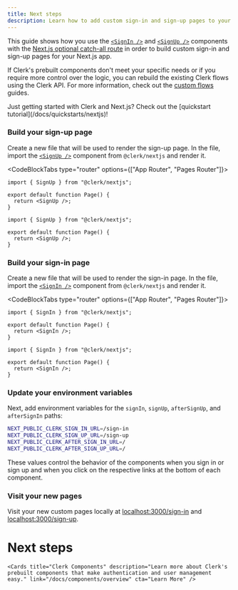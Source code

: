 ```yaml
---
title: Next steps
description: Learn how to add custom sign-in and sign-up pages to your Next.js app with Clerk's prebuilt components.
---
```


This guide shows how you use the [`<SignIn />`](/docs/components/authentication/sign-in) and [`<SignUp />`](/docs/components/authentication/sign-up) components with the [Next.js optional catch-all route](https://nextjs.org/docs/pages/building-your-application/routing/dynamic-routes#catch-all-segments) in order to build custom sign-in and sign-up pages for your Next.js app.

If Clerk's prebuilt components don't meet your specific needs or if you require more control over the logic, you can rebuild the existing Clerk flows using the Clerk API. For more information, check out the [custom flows](/docs/custom-flows/overview) guides.

<Callout>
  Just getting started with Clerk and Next.js? Check out the [quickstart tutorial](/docs/quickstarts/nextjs)!
</Callout>

<Steps>

### Build your sign-up page

Create a new file that will be used to render the sign-up page. In the file, import the [`<SignUp />`](/docs/components/authentication/sign-up) component from `@clerk/nextjs` and render it.

<CodeBlockTabs type="router" options={["App Router", "Pages Router"]}>
```tsx filename="app/sign-up/[[...sign-up]]/page.tsx"
import { SignUp } from "@clerk/nextjs";

export default function Page() {
  return <SignUp />;
}
```

```tsx filename="/pages/sign-up/[[...index]].tsx"
import { SignUp } from "@clerk/nextjs";

export default function Page() {
  return <SignUp />;
}
```
</CodeBlockTabs>

### Build your sign-in page

Create a new file that will be used to render the sign-in page. In the file, import the [`<SignIn />`](/docs/components/authentication/sign-in) component from `@clerk/nextjs` and render it.

<CodeBlockTabs type="router" options={["App Router", "Pages Router"]}>
```tsx filename="app/sign-in/[[...sign-in]]/page.tsx"
import { SignIn } from "@clerk/nextjs";

export default function Page() {
  return <SignIn />;
}
```

```tsx filename="/pages/sign-in/[[...index]].tsx"
import { SignIn } from "@clerk/nextjs";

export default function Page() {
  return <SignIn />;
}
```
</CodeBlockTabs>

### Update your environment variables

Next, add environment variables for the `signIn`, `signUp`, `afterSignUp`, and `afterSignIn` paths:

```sh filename=".env.local"
NEXT_PUBLIC_CLERK_SIGN_IN_URL=/sign-in
NEXT_PUBLIC_CLERK_SIGN_UP_URL=/sign-up
NEXT_PUBLIC_CLERK_AFTER_SIGN_IN_URL=/
NEXT_PUBLIC_CLERK_AFTER_SIGN_UP_URL=/
```

These values control the behavior of the components when you sign in or sign up and when you click on the respective links at the bottom of each component.

### Visit your new pages

Visit your new custom pages locally at [localhost:3000/sign-in](http://localhost:3000/sign-in) and [localhost:3000/sign-up](http://localhost:3000/sign-up).

</Steps>

# Next steps

<div className="container mx-auto my-4">
  <div className="grid grid-cols-1 gap-6 md:grid-cols-2">
    <Cards title="Customization & Localization" description="Learn how to customize and localize the Clerk components." link="/docs/components/customization/overview" cta="Learn More" />

    <Cards title="Clerk Components" description="Learn more about Clerk's prebuilt components that make authentication and user management easy." link="/docs/components/overview" cta="Learn More" />
  </div>
</div>
